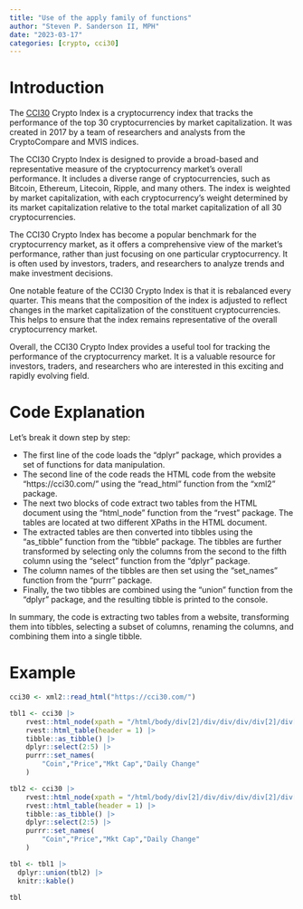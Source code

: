 ```yaml
---
title: "Use of the apply family of functions"
author: "Steven P. Sanderson II, MPH"
date: "2023-03-17"
categories: [crypto, cci30]
---
```


# Introduction

The [CCI30](https://cci30.com/) Crypto Index is a cryptocurrency index that tracks the performance of the top 30 cryptocurrencies by market capitalization. It was created in 2017 by a team of researchers and analysts from the CryptoCompare and MVIS indices.

The CCI30 Crypto Index is designed to provide a broad-based and representative measure of the cryptocurrency market's overall performance. It includes a diverse range of cryptocurrencies, such as Bitcoin, Ethereum, Litecoin, Ripple, and many others. The index is weighted by market capitalization, with each cryptocurrency's weight determined by its market capitalization relative to the total market capitalization of all 30 cryptocurrencies.

The CCI30 Crypto Index has become a popular benchmark for the cryptocurrency market, as it offers a comprehensive view of the market's performance, rather than just focusing on one particular cryptocurrency. It is often used by investors, traders, and researchers to analyze trends and make investment decisions.

One notable feature of the CCI30 Crypto Index is that it is rebalanced every quarter. This means that the composition of the index is adjusted to reflect changes in the market capitalization of the constituent cryptocurrencies. This helps to ensure that the index remains representative of the overall cryptocurrency market.

Overall, the CCI30 Crypto Index provides a useful tool for tracking the performance of the cryptocurrency market. It is a valuable resource for investors, traders, and researchers who are interested in this exciting and rapidly evolving field.

# Code Explanation

Let's break it down step by step:

*  The first line of the code loads the "dplyr" package, which provides a set of functions for data manipulation.
*  The second line of the code reads the HTML code from the website "https://cci30.com/" using the "read_html" function from the "xml2" package.
*  The next two blocks of code extract two tables from the HTML document using the "html_node" function from the "rvest" package. The tables are located at two different XPaths in the HTML document.
*  The extracted tables are then converted into tibbles using the "as_tibble" function from the "tibble" package. The tibbles are further transformed by selecting only the columns from the second to the fifth column using the "select" function from the "dplyr" package.
*  The column names of the tibbles are then set using the "set_names" function from the "purrr" package.
*  Finally, the two tibbles are combined using the "union" function from the "dplyr" package, and the resulting tibble is printed to the console.

In summary, the code is extracting two tables from a website, transforming them into tibbles, selecting a subset of columns, renaming the columns, and combining them into a single tibble.

# Example

```r
cci30 <- xml2::read_html("https://cci30.com/")

tbl1 <- cci30 |>
    rvest::html_node(xpath = "/html/body/div[2]/div/div/div/div[2]/div[1]/table") |>
    rvest::html_table(header = 1) |>
    tibble::as_tibble() |>
    dplyr::select(2:5) |>
    purrr::set_names(
        "Coin","Price","Mkt Cap","Daily Change"
    )

tbl2 <- cci30 |>
    rvest::html_node(xpath = "/html/body/div[2]/div/div/div/div[2]/div[2]/table") |>
    rvest::html_table(header = 1) |>
    tibble::as_tibble() |>
    dplyr::select(2:5) |>
    purrr::set_names(
        "Coin","Price","Mkt Cap","Daily Change"
    )

tbl <- tbl1 |>
  dplyr::union(tbl2) |>
  knitr::kable()

tbl
```